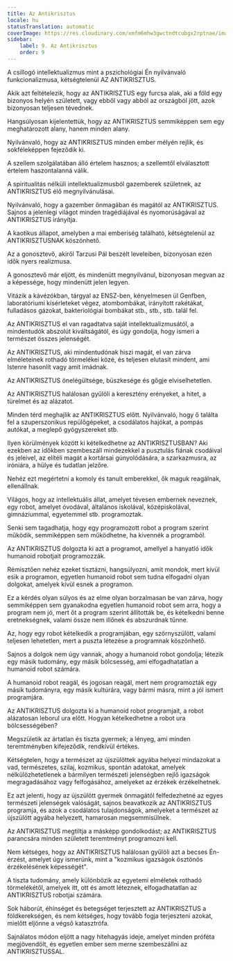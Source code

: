 ```yaml
---
title: Az Antikrisztus
locale: hu
statusTranslation: automatic
coverImage: https://res.cloudinary.com/xmfm6mhw3gwctndtcubgx2rptnae/image/upload/v1741354419/small_cover_la_gran_rebelion_28716e29d2.webp
sidebar:
    label: 9. Az Antikrisztus
    order: 9
---
```

A csillogó intellektualizmus mint a pszichológiai Én nyilvánvaló funkcionalizmusa, kétségtelenül AZ ANTIKRISZTUS.

Akik azt feltételezik, hogy az ANTIKRISZTUS egy furcsa alak, aki a föld egy bizonyos helyén született, vagy ebből vagy abból az országból jött, azok bizonyosan teljesen tévednek.

Hangsúlyosan kijelentettük, hogy az ANTIKRISZTUS semmiképpen sem egy meghatározott alany, hanem minden alany.

Nyilvánvaló, hogy az ANTIKRISZTUS minden ember mélyén rejlik, és sokféleképpen fejeződik ki.

A szellem szolgálatában álló értelem hasznos; a szellemtől elválasztott értelem haszontalanná válik.

A spiritualitás nélküli intellektualizmusból gazemberek születnek, az ANTIKRISZTUS élő megnyilvánulásai.

Nyilvánvaló, hogy a gazember önmagában és magától az ANTIKRISZTUS. Sajnos a jelenlegi világot minden tragédiájával és nyomorúságával az ANTIKRISZTUS irányítja.

A kaotikus állapot, amelyben a mai emberiség található, kétségtelenül az ANTIKRISZTUSNAK köszönhető.

Az a gonosztevő, akiről Tarzusi Pál beszélt leveleiben, bizonyosan ezen idők nyers realizmusa.

A gonosztevő már eljött, és mindenütt megnyilvánul, bizonyosan megvan az a képessége, hogy mindenütt jelen legyen.

Vitázik a kávézókban, tárgyal az ENSZ-ben, kényelmesen ül Genfben, laboratóriumi kísérleteket végez, atombombákat, irányított rakétákat, fulladásos gázokat, bakteriológiai bombákat stb., stb., stb. talál fel.

Az ANTIKRISZTUS el van ragadtatva saját intellektualizmusától, a mindentudók abszolút kiváltságától, és úgy gondolja, hogy ismeri a természet összes jelenségét.

Az ANTIKRISZTUS, aki mindentudónak hiszi magát, el van zárva elméleteinek rothadó törmelékei közé, és teljesen elutasít mindent, ami Istenre hasonlít vagy amit imádnak.

Az ANTIKRISZTUS önelégültsége, büszkesége és gőgje elviselhetetlen.

Az ANTIKRISZTUS halálosan gyűlöli a keresztény erényeket, a hitet, a türelmet és az alázatot.

Minden térd meghajlik az ANTIKRISZTUS előtt. Nyilvánvaló, hogy ő találta fel a szuperszonikus repülőgépeket, a csodálatos hajókat, a pompás autókat, a meglepő gyógyszereket stb.

Ilyen körülmények között ki kételkedhetne az ANTIKRISZTUSBAN? Aki ezekben az időkben szembeszáll mindezekkel a pusztulás fiának csodáival és jeleivel, az elítéli magát a kortársai gúnyolódására, a szarkazmusra, az iróniára, a hülye és tudatlan jelzőre.

Nehéz ezt megértetni a komoly és tanult emberekkel, ők maguk reagálnak, ellenállnak.

Világos, hogy az intellektuális állat, amelyet tévesen embernek neveznek, egy robot, amelyet óvodával, általános iskolával, középiskolával, gimnáziummal, egyetemmel stb. programoztak.

Senki sem tagadhatja, hogy egy programozott robot a program szerint működik, semmiképpen sem működhetne, ha kivennék a programból.

Az ANTIKRISZTUS dolgozta ki azt a programot, amellyel a hanyatló idők humanoid robotjait programozzák.

Rémisztően nehéz ezeket tisztázni, hangsúlyozni, amit mondok, mert kívül esik a programon, egyetlen humanoid robot sem tudna elfogadni olyan dolgokat, amelyek kívül esnek a programon.

Ez a kérdés olyan súlyos és az elme olyan borzalmasan be van zárva, hogy semmiképpen sem gyanakodna egyetlen humanoid robot sem arra, hogy a program nem jó, mert őt a program szerint állították be, és kételkedni benne eretnekségnek, valami össze nem illőnek és abszurdnak tűnne.

Az, hogy egy robot kételkedik a programjában, egy szörnyszülött, valami teljesen lehetetlen, mert a puszta létezése a programnak köszönhető.

Sajnos a dolgok nem úgy vannak, ahogy a humanoid robot gondolja; létezik egy másik tudomány, egy másik bölcsesség, ami elfogadhatatlan a humanoid robot számára.

A humanoid robot reagál, és jogosan reagál, mert nem programozták egy másik tudományra, egy másik kultúrára, vagy bármi másra, mint a jól ismert programjára.

Az ANTIKRISZTUS dolgozta ki a humanoid robot programjait, a robot alázatosan leborul ura előtt. Hogyan kételkedhetne a robot ura bölcsességében?

Megszületik az ártatlan és tiszta gyermek; a lényeg, ami minden teremtményben kifejeződik, rendkívül értékes.

Kétségtelen, hogy a természet az újszülöttek agyába helyezi mindazokat a vad, természetes, szilaj, kozmikus, spontán adatokat, amelyek nélkülözhetetlenek a bármilyen természeti jelenségben rejlő igazságok megragadásához vagy felfogásához, amelyeket az érzékek érzékelhetnek.

Ez azt jelenti, hogy az újszülött gyermek önmagától felfedezhetné az egyes természeti jelenségek valóságát, sajnos beavatkozik az ANTIKRISZTUS programja, és azok a csodálatos tulajdonságok, amelyeket a természet az újszülött agyába helyezett, hamarosan megsemmisülnek.

Az ANTIKRISZTUS megtiltja a másképp gondolkodást; az ANTIKRISZTUS parancsára minden született teremtményt programozni kell.

Nem kétséges, hogy az ANTIKRISZTUS halálosan gyűlöli azt a becses Én-érzést, amelyet úgy ismerünk, mint a "kozmikus igazságok ösztönös érzékelésének képességét".

A tiszta tudomány, amely különbözik az egyetemi elméletek rothadó törmelékétől, amelyek itt, ott és amott léteznek, elfogadhatatlan az ANTIKRISZTUS robotjai számára.

Sok háborút, éhínséget és betegséget terjesztett az ANTIKRISZTUS a földkerekségen, és nem kétséges, hogy tovább fogja terjeszteni azokat, mielőtt eljönne a végső katasztrófa.

Sajnálatos módon eljött a nagy hitehagyás ideje, amelyet minden próféta megjövendölt, és egyetlen ember sem merne szembeszállni az ANTIKRISZTUSSAL.

